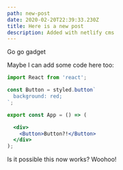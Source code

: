 ```yaml
---
path: new-post
date: 2020-02-20T22:39:33.230Z
title: Here is a new post
description: Added with netlify cms
---
```

Go go gadget

Maybe I can add some code here too:

```jsx
import React from 'react';

const Button = styled.button`
  background: red;
`;

export const App = () => (

  <div>
    <Button>Button?!</Button>
  </div>
);
```

Is it possible this now works? Woohoo!

